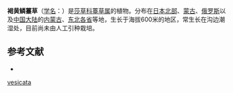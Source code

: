 {{Speciesbox
| name = 褐黄鳞薹草
| status = 
| status_system = 
| image =
| genus = Carex
| species = vesicata
| authority = Meinsh.
}}

'''褐黄鳞薹草'''（[[学名|学名]]：{{lang|la|''Carex vesicata''}}）是[[莎草科|莎草科]][[薹草属|薹草属]]的植物。分布在[[日本北部|日本北部]]、[[蒙古|蒙古]]、[[俄罗斯|俄罗斯]]以及[[中国大陆|中国大陆]]的[[内蒙古|内蒙古]]、[[东北各省|东北各省]]等地，生长于海拔600米的地区，常生长在沟边潮湿处，目前尚未由人工引种栽培。

== 参考文献 ==
<div class="references-small">
* {{cite web| url =http://www.bioinfo.cn/db05/KmzwSpecies.php?action=view&id=25046| title =褐黄鳞薹草| work =《中国高等植物数据库全库》| publisher =中国科学院微生物研究所| author =昆明植物研究所| accessdate =2009-02-25| deadurl =yes| archiveurl =https://web.archive.org/web/20160305024257/http://www.bioinfo.cn/db05/KmzwSpecies.php?action=view&id=25046| archivedate =2016-03-05| df =}}
</div>
{{Taxonbar|from=Q15232538}}

{{DEFAULTSORT:Carex vesicata}}
[[Category:薹草属|vesicata]]


{{Carex-stub}}